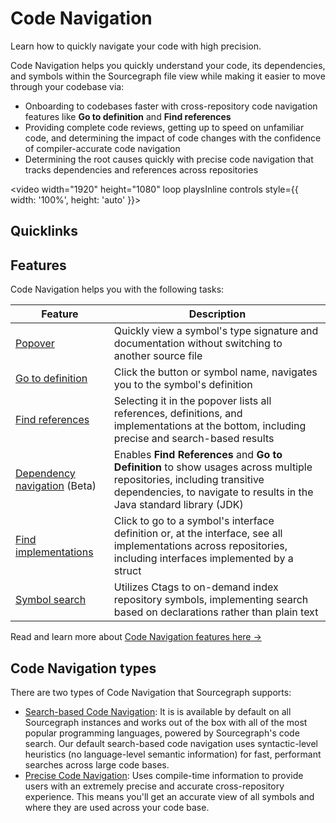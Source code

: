 # Code Navigation

<p className="subtitle">Learn how to quickly navigate your code with high precision.</p>

Code Navigation helps you quickly understand your code, its dependencies, and symbols within the Sourcegraph file view while making it easier to move through your codebase via:

- Onboarding to codebases faster with cross-repository code navigation features like **Go to definition** and **Find references**
- Providing complete code reviews, getting up to speed on unfamiliar code, and determining the impact of code changes with the confidence of compiler-accurate code navigation
- Determining the root causes quickly with precise code navigation that tracks dependencies and references across repositories

<video width="1920" height="1080" loop playsInline controls style={{ width: '100%', height: 'auto' }}>
  <source src="https://storage.googleapis.com/sourcegraph-assets/Docs/Media/code-navigation-intro.webm" type="video/webm"/>
</video>

## Quicklinks

<QuickLinks>
	<QuickLink href="https://sourcegraph.com/github.com/dgrijalva/jwt-go/-/blob/token.go?L37:6#tab=references" icon="installation" imgAlt="Code Navigation" title="Try Code Navigation!" description="See how Code Navigation works on public code." />
	<QuickLink href="#code-navigation-for-your-code" icon="lightbulb" imgAlt="Code Navigation" title="Enable Code Navigation" description="Learn how to enable Code Navigation for your code." />
	<QuickLink href="/code_navigation/references/precise_examples" icon="presets" imgAlt="Code Navigation" title="Examples" description="Some common examples of precise navigation." />
  <QuickLink href="/code_navigation/references/indexers" icon="theming" imgAlt="Code Navigation" title="Indexers" />
</QuickLinks>

## Features

Code Navigation helps you with the following tasks:

|                                         **Feature**                                          |                                                                                        **Description**                                                                                         |
| -------------------------------------------------------------------------------------------- | ---------------------------------------------------------------------------------------------------------------------------------------------------------------------------------------------- |
| [Popover](/code_navigation/explanations/features#popover)                                    | Quickly view a symbol's type signature and documentation without switching to another source file                                                                                              |
| [Go to definition](/code_navigation/explanations/features#go-to-definition)                  | Click the button or symbol name, navigates you to the symbol's definition                                                                                                           |
| [Find references](/code_navigation/explanations/features#find-references)                    | Selecting it in the popover lists all references, definitions, and implementations at the bottom, including precise and search-based results                                                   |
| [Dependency navigation](/code_navigation/explanations/features#dependency-navigation) (Beta) | Enables **Find References** and **Go to Definition** to show usages across multiple repositories, including transitive dependencies, to navigate to results in the Java standard library (JDK) |
| [Find implementations](/code_navigation/explanations/features#find-implementations)          | Click to go to a symbol's interface definition or, at the interface, see all implementations across repositories, including interfaces implemented by a struct                           |
| [Symbol search](/code_navigation/explanations/features#symbol-search)                        | Utilizes Ctags to on-demand index repository symbols, implementing search based on declarations rather than plain text                                                                         |

<Callout type="note">Read and learn more about [Code Navigation features here →](/code-search/code-navigation/features)</Callout>

## Code Navigation types

There are two types of Code Navigation that Sourcegraph supports:

- [Search-based Code Navigation](/code_navigation/explanations/search_based_code_navigation): It is is available by default on all Sourcegraph instances and works out of the box with all of the most popular programming languages, powered by Sourcegraph's code search. Our default search-based code navigation uses syntactic-level heuristics (no language-level semantic information) for fast, performant searches across large code bases.
- [Precise Code Navigation](/code_navigation/explanations/precise_code_navigation): Uses compile-time information to provide users with an extremely precise and accurate cross-repository experience. This means you'll get an accurate view of all symbols and where they are used across your code base.
